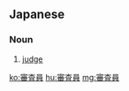 ==Japanese==
{{ja-kanjitab|しん|さ|いん|yomi=on}}

===Noun===
{{ja-noun|しんさいん}}

# [[judge]]

[[ko:審査員]]
[[hu:審査員]]
[[mg:審査員]]